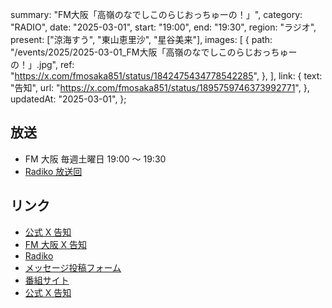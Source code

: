   summary: "FM大阪「高嶺のなでしこのらじおっちゅーの！」",
  category: "RADIO",
  date: "2025-03-01",
  start: "19:00",
  end: "19:30",
  region: "ラジオ",
  present: ["涼海すう", "東山恵里沙", "星谷美来"],
  images: [
    {
      path: "/events/2025/2025-03-01_FM大阪「高嶺のなでしこのらじおっちゅーの！」.jpg",
      ref: "https://x.com/fmosaka851/status/1842475434778542285",
    },
  ],
  link: {
    text: "告知",
    url: "https://x.com/fmosaka851/status/1895759746373992771",
  },
  updatedAt: "2025-03-01",
};

## 放送

- FM 大阪 毎週土曜日 19:00 〜 19:30
- [Radiko 放送回](https://radiko.jp/share?sid=FMO&t=20250301190000)

## リンク

- [公式 X 告知](https://x.com/takanenofficial/status/1895768689502474265)
- [FM 大阪 X 告知](https://x.com/fmosaka851/status/1895759746373992771)
- [Radiko](https://radiko.jp/share?sid=FMO&t=20250301190000)
- [メッセージ投稿フォーム](https://fmosaka.futureartist.net/enquete/354047)
- [番組サイト](https://www.fmosaka.net/_ct/17722199)
- [公式 X 告知](https://x.com/takanenofficial/status/1836979149044600863)
